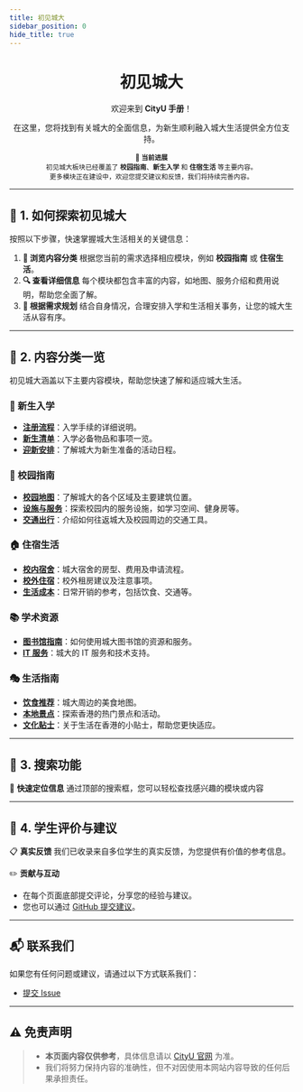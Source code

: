 ```yaml
---
title: 初见城大
sidebar_position: 0
hide_title: true
---
```


<div align="center" style={{ lineHeight: '1.5', fontSize: '0.9rem' }}>
    <h1 style={{ marginBottom: '0.5rem', fontSize: '2.5rem', background: 'linear-gradient(90deg, #de6f31, #da542b, #bf1846, #9f0c43)', WebkitBackgroundClip: 'text', WebkitTextFillColor: 'transparent' }}><strong>初见城大</strong></h1>
    <p style={{ marginBottom: '0.5rem', color: '#555' }}>欢迎来到 <strong>CityU 手册</strong>！</p>
    <p style={{ marginBottom: '0.5rem', color: '#555' }}>在这里，您将找到有关城大的全面信息，为新生顺利融入城大生活提供全方位支持。</p>
    <small style={{ fontSize: '0.6rem', color: '#777' }}>
        🌟 <strong>当前进展</strong><br />
        初见城大板块已经覆盖了 <strong>校园指南</strong>、<strong>新生入学</strong> 和 <strong>住宿生活</strong> 等主要内容。<br />
        更多模块正在建设中，欢迎您提交建议和反馈，我们将持续完善内容。<br />
    </small>
</div>

---

## 🚀 **1. 如何探索初见城大**

按照以下步骤，快速掌握城大生活相关的关键信息：

1. **📂 浏览内容分类**
根据您当前的需求选择相应模块，例如 **校园指南** 或 **住宿生活**。
2. **🔍 查看详细信息**
每个模块都包含丰富的内容，如地图、服务介绍和费用说明，帮助您全面了解。
3. **📝 根据需求规划**
结合自身情况，合理安排入学和生活相关事务，让您的城大生活从容有序。

---

## 📑 **2. 内容分类一览**

初见城大涵盖以下主要内容模块，帮助您快速了解和适应城大生活。

### 🏫 新生入学
- **[注册流程](./NewStudentOnboarding/RegistrationProcess)**：入学手续的详细说明。
- **[新生清单](./NewStudentOnboarding/Checklist)**：入学必备物品和事项一览。
- **[迎新安排](./NewStudentOnboarding/OrientationSchedule)**：了解城大为新生准备的活动日程。

[//]: # (TODO)
[//]: # (选课流程)

[//]: # (学生活动)
### 📘 校园指南
- **[校园地图](./CampusGuide/CampusMap)**：了解城大的各个区域及主要建筑位置。
- **[设施与服务](./CampusGuide/FacilitiesAndServices)**：探索校园内的服务设施，如学习空间、健身房等。
- **[交通出行](./CampusGuide/Transportation)**：介绍如何往返城大及校园周边的交通工具。

### 🏠 住宿生活
- **[校内宿舍](./AccommodationAndLiving/OnCampusHousing)**：城大宿舍的房型、费用及申请流程。
- **[校外住宿](./AccommodationAndLiving/OffCampusHousing)**：校外租房建议及注意事项。
- **[生活成本](./AccommodationAndLiving/LivingCosts)**：日常开销的参考，包括饮食、交通等。

### 📚 学术资源
- **[图书馆指南](./AcademicResources/LibraryGuide)**：如何使用城大图书馆的资源和服务。
- **[IT 服务](./AcademicResources/ITServices)**：城大的 IT 服务和技术支持。

### 🎭 生活指南
- **[饮食推荐](./LifeGuide/FoodAndDining)**：城大周边的美食地图。
- **[本地景点](./LifeGuide/LocalAttractions)**：探索香港的热门景点和活动。
- **[文化贴士](./LifeGuide/CulturalTips)**：关于生活在香港的小贴士，帮助您更快适应。

---

## 🔎 **3. 搜索功能**

🎯 **快速定位信息**
通过顶部的搜索框，您可以轻松查找感兴趣的模块或内容

---

## 💬 **4. 学生评价与建议**

📋 **真实反馈**
我们已收录来自多位学生的真实反馈，为您提供有价值的参考信息。

✏️ **贡献与互动**
- 在每个页面底部提交评论，分享您的经验与建议。
- 您也可以通过 [GitHub 提交建议](https://github.com/penjc/cityU-navigator/issues)。

---

## 📬 **联系我们**

如果您有任何问题或建议，请通过以下方式联系我们：
- [提交 Issue](https://github.com/penjc/cityU-navigator/issues)

---

## ⚠️ **免责声明**

> - **本页面内容仅供参考**，具体信息请以 [CityU 官网](https://www.cityu.edu.hk) 为准。
> - 我们将努力保持内容的准确性，但不对因使用本网站内容导致的任何后果承担责任。
